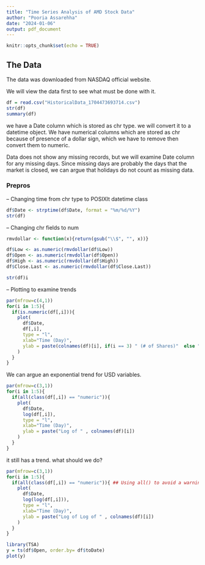 ```yaml
---
title: "Time Series Analysis of AMD Stock Data"
author: "Pooria Assarehha"
date: "2024-01-06"
output: pdf_document
---
```


```r
knitr::opts_chunk$set(echo = TRUE)
```

## The Data

The data was downloaded from NASDAQ official website.

We will view the data first to see what must be done with it.

```r
df = read.csv("HistoricalData_1704473693714.csv")
str(df)
summary(df)
```

we have a Date column which is stored as chr type. we will convert it to a datetime object.
We have numerical columns which are stored as chr because of presence of a dollar sign, which we have to remove then convert them to numeric.

Data does not show any missing records, but we will examine Date column for any missing days.
Since missing days are probably the days that the market is closed, we can argue that holidays do not count as missing data.

### Prepros

-- Changing time from chr type to POSIXlt datetime class

```r
df$Date <- strptime(df$Date, format = "%m/%d/%Y")
str(df) 
```

-- Changing chr fields to num

```r
rmvdollar <- function(x){return(gsub("\\$", "", x))}

df$Low <- as.numeric(rmvdollar(df$Low))
df$Open <- as.numeric(rmvdollar(df$Open))
df$High <- as.numeric(rmvdollar(df$High))
df$Close.Last <- as.numeric(rmvdollar(df$Close.Last))

str(df)i
```

-- Plotting to examine trends

```r
par(mfrow=c(4,1))
for(i in 1:5){
  if(is.numeric(df[,i])){
    plot(
      df$Date,
      df[,i],
      type = "l",
      xlab="Time (Day)",
      ylab = paste(colnames(df)[i], if(i == 3) " (# of Shares)"  else "(USD $)" )
    )
  }
}
```

We can argue an exponential trend for USD variables. 

```r
par(mfrow=c(3,1))
for(i in 1:5){
  if(all(class(df[,i]) == "numeric")){
    plot(
      df$Date,
      log(df[,i]),
      type = "l",
      xlab="Time (Day)",
      ylab = paste("Log of " , colnames(df)[i])
    )
  }
}
```

it still has a trend. what should we do?

```r
par(mfrow=c(3,1))
for(i in 1:5){
  if(all(class(df[,i]) == "numeric")){ ## Using all() to avoid a warning
    plot(
      df$Date,
      log(log(df[,i])),
      type = "l",
      xlab="Time (Day)",
      ylab = paste("Log of Log of " , colnames(df)[i])
    )
  }
}
```


```r
library(TSA)
y = ts(df$Open, order.by= df$toDate)
plot(y)
```
